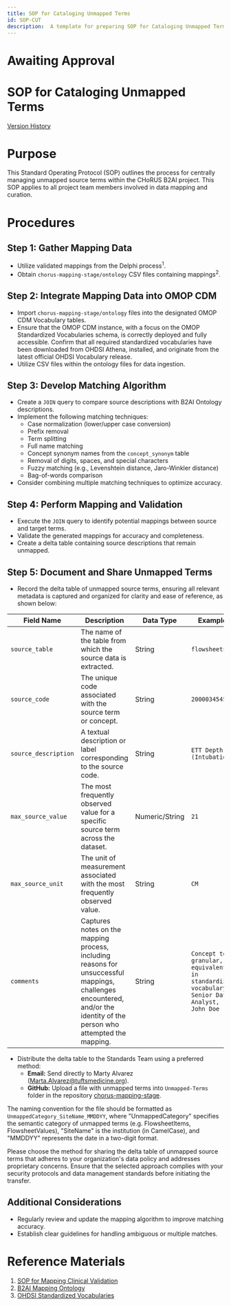 ```yaml
---
title: SOP for Cataloging Unmapped Terms
id: SOP-CUT
description:  A template for preparing SOP for Cataloging Unmapped Terms
---
```


# Awaiting Approval

# SOP for Cataloging Unmapped Terms
[Version History](https://github.com/chorus-ai/Chorus_SOP/commits/review-unmapped-terms/sop-website/docs/Unmapped-Terms/SOP-for-Cataloging-Unmapped-Terms.mdx)

# Purpose
This Standard Operating Protocol (SOP) outlines the process for centrally managing unmapped source terms within the CHoRUS B2AI project. This SOP applies to all project team members involved in data mapping and curation.

# Procedures

## Step 1: Gather Mapping Data
- Utilize validated mappings from the Delphi process<sup>1</sup>.
- Obtain `chorus-mapping-stage/ontology` CSV files containing mappings<sup>2</sup>.

## Step 2: Integrate Mapping Data into OMOP CDM
- Import `chorus-mapping-stage/ontology` files into the designated OMOP CDM Vocabulary tables.
- Ensure that the OMOP CDM instance, with a focus on the OMOP Standardized Vocabularies schema, is correctly deployed and fully accessible. Confirm that all required standardized vocabularies have been downloaded from OHDSI Athena, installed, and originate from the latest official OHDSI Vocabulary release.
- Utilize CSV files within the ontology files for data ingestion.

## Step 3: Develop Matching Algorithm
- Create a `JOIN` query to compare source descriptions with B2AI Ontology descriptions.
- Implement the following matching techniques:
  - Case normalization (lower/upper case conversion)
  - Prefix removal
  - Term splitting
  - Full name matching
  - Concept synonym names from the `concept_synonym` table
  - Removal of digits, spaces, and special characters
  - Fuzzy matching (e.g., Levenshtein distance, Jaro-Winkler distance)
  - Bag-of-words comparison
- Consider combining multiple matching techniques to optimize accuracy.

## Step 4: Perform Mapping and Validation
- Execute the `JOIN` query to identify potential mappings between source and target terms.
- Validate the generated mappings for accuracy and completeness.
- Create a delta table containing source descriptions that remain unmapped.

## Step 5: Document and Share Unmapped Terms
- Record the delta table of unmapped source terms, ensuring all relevant metadata is captured and organized for clarity and ease of reference, as shown below:

| **Field Name**        | **Description**                                                        | **Data Type** | **Example**           |
|-----------------------|------------------------------------------------------------------------|---------------|-----------------------|
| `source_table`        | The name of the table from which the source data is extracted.         | String        | `flowsheets`|
| `source_code`         | The unique code associated with the source term or concept.            | String        | `2000034545` |
| `source_description`  | A textual description or label corresponding to the source code.       | String        | `ETT Depth (Intubation)`|
| `max_source_value`    | The most frequently observed value for a specific source term across the dataset. | Numeric/String       | `21`|
| `max_source_unit`     | The unit of measurement associated with the most frequently observed value.    | String        | `CM`|
| `comments`        |  Captures notes on the mapping process, including reasons for unsuccessful mappings, challenges encountered, and/or the identity of the person who attempted the mapping.| String        | `Concept too granular, no equivalent in standardized vocabulary; Senior Data Analyst, John Doe`|

- Distribute the delta table to the Standards Team using a preferred method:
  - **Email:** Send directly to Marty Alvarez (Marta.Alvarez@tuftsmedicine.org).
  - **GitHub:** Upload a file with unmapped terms into `Unmapped-Terms` folder in the repository [chorus-mapping-stage](https://github.com/chorus-ai/chorus-mapping-stage).

The naming convention for the file should be formatted as `UnmappedCategory_SiteName_MMDDYY`, where "UnmappedCategory" specifies the semantic category of unmapped terms (e.g. FlowsheetItems, FlowsheetValues), "SiteName" is the institution (in CamelCase), and "MMDDYY" represents the date in a two-digit format.

Please choose the method for sharing the delta table of unmapped source terms that adheres to your organization's data policy and addresses proprietary concerns. Ensure that the selected approach complies with your security protocols and data management standards before initiating the transfer.

## Additional Considerations
- Regularly review and update the mapping algorithm to improve matching accuracy.
- Establish clear guidelines for handling ambiguous or multiple matches.

# Reference Materials
1. [SOP for Mapping Clinical Validation](https://github.com/chorus-ai/Chorus_SOP/blob/main/sop-website/docs/OMOP-Mapping/Mappings-Clinical-Validation.mdx)
2. [B2AI Mapping Ontology](https://github.com/chorus-ai/chorus-mapping-stage/tree/main/Ontology)
3. [OHDSI Standardized Vocabularies](https://ohdsi.github.io/TheBookOfOhdsi/StandardizedVocabularies.html)
